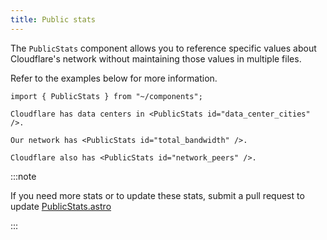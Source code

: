 ```yaml
---
title: Public stats
---
```


The `PublicStats` component allows you to reference specific values about Cloudflare's network without maintaining those values in multiple files.

Refer to the examples below for more information.

```mdx live
import { PublicStats } from "~/components";

Cloudflare has data centers in <PublicStats id="data_center_cities" />.

Our network has <PublicStats id="total_bandwidth" />.

Cloudflare also has <PublicStats id="network_peers" />.
```

:::note

If you need more stats or to update these stats, submit a pull request to update [PublicStats.astro](https://github.com/cloudflare/cloudflare-docs/blob/production/src/components/PublicStats.astro)

:::
